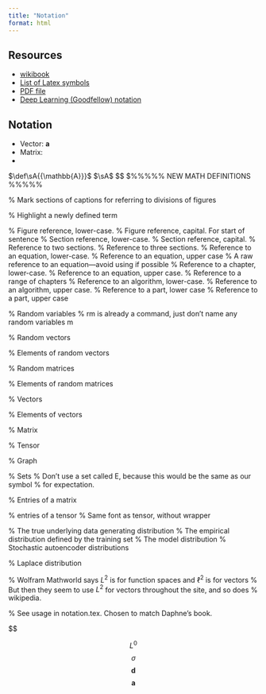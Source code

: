 ```yaml
---
title: "Notation"
format: html
---
```


## Resources
* [wikibook](https://en.wikibooks.org/wiki/LaTeX/Mathematics)
* [List of Latex symbols](https://oeis.org/wiki/List_of_LaTeX_mathematical_symbols)
* [PDF file](https://www.google.com/url?sa=t&rct=j&q=&esrc=s&source=web&cd=&cad=rja&uact=8&ved=2ahUKEwiew9rGg739AhVnR_EDHSLsCoQQFnoECA8QAQ&url=https%3A%2F%2Fwww.cmor-faculty.rice.edu%2F~heinken%2Flatex%2Fsymbols.pdf&usg=AOvVaw138o_FQigxkYqu3Qrq10ON)
* [Deep Learning (Goodfellow) notation](https://github.com/goodfeli/dlbook_notation/blob/master/notation_example.pdf)

## Notation
* Vector: $\mathbf{a}$
* Matrix: 
* 


$\def\sA{{\mathbb{A}}}$
$\sA$
$$
$%%%%% NEW MATH DEFINITIONS %%%%%

% Mark sections of captions for referring to divisions of figures
\newcommand{\figleft}{{\em (Left)}}
\newcommand{\figcenter}{{\em (Center)}}
\newcommand{\figright}{{\em (Right)}}
\newcommand{\figtop}{{\em (Top)}}
\newcommand{\figbottom}{{\em (Bottom)}}
\newcommand{\captiona}{{\em (a)}}
\newcommand{\captionb}{{\em (b)}}
\newcommand{\captionc}{{\em (c)}}
\newcommand{\captiond}{{\em (d)}}

% Highlight a newly defined term
\newcommand{\newterm}[1]{{\bf #1}}


% Figure reference, lower-case.
\def\figref#1{figure~\ref{#1}}
% Figure reference, capital. For start of sentence
\def\Figref#1{Figure~\ref{#1}}
\def\twofigref#1#2{figures \ref{#1} and \ref{#2}}
\def\quadfigref#1#2#3#4{figures \ref{#1}, \ref{#2}, \ref{#3} and \ref{#4}}
% Section reference, lower-case.
\def\secref#1{section~\ref{#1}}
% Section reference, capital.
\def\Secref#1{Section~\ref{#1}}
% Reference to two sections.
\def\twosecrefs#1#2{sections \ref{#1} and \ref{#2}}
% Reference to three sections.
\def\secrefs#1#2#3{sections \ref{#1}, \ref{#2} and \ref{#3}}
% Reference to an equation, lower-case.
\def\eqref#1{equation~\ref{#1}}
% Reference to an equation, upper case
\def\Eqref#1{Equation~\ref{#1}}
% A raw reference to an equation---avoid using if possible
\def\plaineqref#1{\ref{#1}}
% Reference to a chapter, lower-case.
\def\chapref#1{chapter~\ref{#1}}
% Reference to an equation, upper case.
\def\Chapref#1{Chapter~\ref{#1}}
% Reference to a range of chapters
\def\rangechapref#1#2{chapters\ref{#1}--\ref{#2}}
% Reference to an algorithm, lower-case.
\def\algref#1{algorithm~\ref{#1}}
% Reference to an algorithm, upper case.
\def\Algref#1{Algorithm~\ref{#1}}
\def\twoalgref#1#2{algorithms \ref{#1} and \ref{#2}}
\def\Twoalgref#1#2{Algorithms \ref{#1} and \ref{#2}}
% Reference to a part, lower case
\def\partref#1{part~\ref{#1}}
% Reference to a part, upper case
\def\Partref#1{Part~\ref{#1}}
\def\twopartref#1#2{parts \ref{#1} and \ref{#2}}

\def\ceil#1{\lceil #1 \rceil}
\def\floor#1{\lfloor #1 \rfloor}
\def\1{\bm{1}}
\newcommand{\train}{\mathcal{D}}
\newcommand{\valid}{\mathcal{D_{\mathrm{valid}}}}
\newcommand{\test}{\mathcal{D_{\mathrm{test}}}}

\def\eps{{\epsilon}}


% Random variables
\def\reta{{\textnormal{$\eta$}}}
\def\ra{{\textnormal{a}}}
\def\rb{{\textnormal{b}}}
\def\rc{{\textnormal{c}}}
\def\rd{{\textnormal{d}}}
\def\re{{\textnormal{e}}}
\def\rf{{\textnormal{f}}}
\def\rg{{\textnormal{g}}}
\def\rh{{\textnormal{h}}}
\def\ri{{\textnormal{i}}}
\def\rj{{\textnormal{j}}}
\def\rk{{\textnormal{k}}}
\def\rl{{\textnormal{l}}}
% rm is already a command, just don't name any random variables m
\def\rn{{\textnormal{n}}}
\def\ro{{\textnormal{o}}}
\def\rp{{\textnormal{p}}}
\def\rq{{\textnormal{q}}}
\def\rr{{\textnormal{r}}}
\def\rs{{\textnormal{s}}}
\def\rt{{\textnormal{t}}}
\def\ru{{\textnormal{u}}}
\def\rv{{\textnormal{v}}}
\def\rw{{\textnormal{w}}}
\def\rx{{\textnormal{x}}}
\def\ry{{\textnormal{y}}}
\def\rz{{\textnormal{z}}}

% Random vectors
\def\rvepsilon{{\mathbf{\epsilon}}}
\def\rvtheta{{\mathbf{\theta}}}
\def\rva{{\mathbf{a}}}
\def\rvb{{\mathbf{b}}}
\def\rvc{{\mathbf{c}}}
\def\rvd{{\mathbf{d}}}
\def\rve{{\mathbf{e}}}
\def\rvf{{\mathbf{f}}}
\def\rvg{{\mathbf{g}}}
\def\rvh{{\mathbf{h}}}
\def\rvu{{\mathbf{i}}}
\def\rvj{{\mathbf{j}}}
\def\rvk{{\mathbf{k}}}
\def\rvl{{\mathbf{l}}}
\def\rvm{{\mathbf{m}}}
\def\rvn{{\mathbf{n}}}
\def\rvo{{\mathbf{o}}}
\def\rvp{{\mathbf{p}}}
\def\rvq{{\mathbf{q}}}
\def\rvr{{\mathbf{r}}}
\def\rvs{{\mathbf{s}}}
\def\rvt{{\mathbf{t}}}
\def\rvu{{\mathbf{u}}}
\def\rvv{{\mathbf{v}}}
\def\rvw{{\mathbf{w}}}
\def\rvx{{\mathbf{x}}}
\def\rvy{{\mathbf{y}}}
\def\rvz{{\mathbf{z}}}

% Elements of random vectors
\def\erva{{\textnormal{a}}}
\def\ervb{{\textnormal{b}}}
\def\ervc{{\textnormal{c}}}
\def\ervd{{\textnormal{d}}}
\def\erve{{\textnormal{e}}}
\def\ervf{{\textnormal{f}}}
\def\ervg{{\textnormal{g}}}
\def\ervh{{\textnormal{h}}}
\def\ervi{{\textnormal{i}}}
\def\ervj{{\textnormal{j}}}
\def\ervk{{\textnormal{k}}}
\def\ervl{{\textnormal{l}}}
\def\ervm{{\textnormal{m}}}
\def\ervn{{\textnormal{n}}}
\def\ervo{{\textnormal{o}}}
\def\ervp{{\textnormal{p}}}
\def\ervq{{\textnormal{q}}}
\def\ervr{{\textnormal{r}}}
\def\ervs{{\textnormal{s}}}
\def\ervt{{\textnormal{t}}}
\def\ervu{{\textnormal{u}}}
\def\ervv{{\textnormal{v}}}
\def\ervw{{\textnormal{w}}}
\def\ervx{{\textnormal{x}}}
\def\ervy{{\textnormal{y}}}
\def\ervz{{\textnormal{z}}}

% Random matrices
\def\rmA{{\mathbf{A}}}
\def\rmB{{\mathbf{B}}}
\def\rmC{{\mathbf{C}}}
\def\rmD{{\mathbf{D}}}
\def\rmE{{\mathbf{E}}}
\def\rmF{{\mathbf{F}}}
\def\rmG{{\mathbf{G}}}
\def\rmH{{\mathbf{H}}}
\def\rmI{{\mathbf{I}}}
\def\rmJ{{\mathbf{J}}}
\def\rmK{{\mathbf{K}}}
\def\rmL{{\mathbf{L}}}
\def\rmM{{\mathbf{M}}}
\def\rmN{{\mathbf{N}}}
\def\rmO{{\mathbf{O}}}
\def\rmP{{\mathbf{P}}}
\def\rmQ{{\mathbf{Q}}}
\def\rmR{{\mathbf{R}}}
\def\rmS{{\mathbf{S}}}
\def\rmT{{\mathbf{T}}}
\def\rmU{{\mathbf{U}}}
\def\rmV{{\mathbf{V}}}
\def\rmW{{\mathbf{W}}}
\def\rmX{{\mathbf{X}}}
\def\rmY{{\mathbf{Y}}}
\def\rmZ{{\mathbf{Z}}}

% Elements of random matrices
\def\ermA{{\textnormal{A}}}
\def\ermB{{\textnormal{B}}}
\def\ermC{{\textnormal{C}}}
\def\ermD{{\textnormal{D}}}
\def\ermE{{\textnormal{E}}}
\def\ermF{{\textnormal{F}}}
\def\ermG{{\textnormal{G}}}
\def\ermH{{\textnormal{H}}}
\def\ermI{{\textnormal{I}}}
\def\ermJ{{\textnormal{J}}}
\def\ermK{{\textnormal{K}}}
\def\ermL{{\textnormal{L}}}
\def\ermM{{\textnormal{M}}}
\def\ermN{{\textnormal{N}}}
\def\ermO{{\textnormal{O}}}
\def\ermP{{\textnormal{P}}}
\def\ermQ{{\textnormal{Q}}}
\def\ermR{{\textnormal{R}}}
\def\ermS{{\textnormal{S}}}
\def\ermT{{\textnormal{T}}}
\def\ermU{{\textnormal{U}}}
\def\ermV{{\textnormal{V}}}
\def\ermW{{\textnormal{W}}}
\def\ermX{{\textnormal{X}}}
\def\ermY{{\textnormal{Y}}}
\def\ermZ{{\textnormal{Z}}}

% Vectors
\def\vzero{{\bm{0}}}
\def\vone{{\bm{1}}}
\def\vmu{{\bm{\mu}}}
\def\vtheta{{\bm{\theta}}}
\def\va{{\bm{a}}}
\def\vb{{\bm{b}}}
\def\vc{{\bm{c}}}
\def\vd{{\bm{d}}}
\def\ve{{\bm{e}}}
\def\vf{{\bm{f}}}
\def\vg{{\bm{g}}}
\def\vh{{\bm{h}}}
\def\vi{{\bm{i}}}
\def\vj{{\bm{j}}}
\def\vk{{\bm{k}}}
\def\vl{{\bm{l}}}
\def\vm{{\bm{m}}}
\def\vn{{\bm{n}}}
\def\vo{{\bm{o}}}
\def\vp{{\bm{p}}}
\def\vq{{\bm{q}}}
\def\vr{{\bm{r}}}
\def\vs{{\bm{s}}}
\def\vt{{\bm{t}}}
\def\vu{{\bm{u}}}
\def\vv{{\bm{v}}}
\def\vw{{\bm{w}}}
\def\vx{{\bm{x}}}
\def\vy{{\bm{y}}}
\def\vz{{\bm{z}}}

% Elements of vectors
\def\evalpha{{\alpha}}
\def\evbeta{{\beta}}
\def\evepsilon{{\epsilon}}
\def\evlambda{{\lambda}}
\def\evomega{{\omega}}
\def\evmu{{\mu}}
\def\evpsi{{\psi}}
\def\evsigma{{\sigma}}
\def\evtheta{{\theta}}
\def\eva{{a}}
\def\evb{{b}}
\def\evc{{c}}
\def\evd{{d}}
\def\eve{{e}}
\def\evf{{f}}
\def\evg{{g}}
\def\evh{{h}}
\def\evi{{i}}
\def\evj{{j}}
\def\evk{{k}}
\def\evl{{l}}
\def\evm{{m}}
\def\evn{{n}}
\def\evo{{o}}
\def\evp{{p}}
\def\evq{{q}}
\def\evr{{r}}
\def\evs{{s}}
\def\evt{{t}}
\def\evu{{u}}
\def\evv{{v}}
\def\evw{{w}}
\def\evx{{x}}
\def\evy{{y}}
\def\evz{{z}}

% Matrix
\def\mA{{\bm{A}}}
\def\mB{{\bm{B}}}
\def\mC{{\bm{C}}}
\def\mD{{\bm{D}}}
\def\mE{{\bm{E}}}
\def\mF{{\bm{F}}}
\def\mG{{\bm{G}}}
\def\mH{{\bm{H}}}
\def\mI{{\bm{I}}}
\def\mJ{{\bm{J}}}
\def\mK{{\bm{K}}}
\def\mL{{\bm{L}}}
\def\mM{{\bm{M}}}
\def\mN{{\bm{N}}}
\def\mO{{\bm{O}}}
\def\mP{{\bm{P}}}
\def\mQ{{\bm{Q}}}
\def\mR{{\bm{R}}}
\def\mS{{\bm{S}}}
\def\mT{{\bm{T}}}
\def\mU{{\bm{U}}}
\def\mV{{\bm{V}}}
\def\mW{{\bm{W}}}
\def\mX{{\bm{X}}}
\def\mY{{\bm{Y}}}
\def\mZ{{\bm{Z}}}
\def\mBeta{{\bm{\beta}}}
\def\mPhi{{\bm{\Phi}}}
\def\mLambda{{\bm{\Lambda}}}
\def\mSigma{{\bm{\Sigma}}}

% Tensor
\DeclareMathAlphabet{\mathsfit}{\encodingdefault}{\sfdefault}{m}{sl}
\SetMathAlphabet{\mathsfit}{bold}{\encodingdefault}{\sfdefault}{bx}{n}
\newcommand{\tens}[1]{\bm{\mathsfit{#1}}}
\def\tA{{\tens{A}}}
\def\tB{{\tens{B}}}
\def\tC{{\tens{C}}}
\def\tD{{\tens{D}}}
\def\tE{{\tens{E}}}
\def\tF{{\tens{F}}}
\def\tG{{\tens{G}}}
\def\tH{{\tens{H}}}
\def\tI{{\tens{I}}}
\def\tJ{{\tens{J}}}
\def\tK{{\tens{K}}}
\def\tL{{\tens{L}}}
\def\tM{{\tens{M}}}
\def\tN{{\tens{N}}}
\def\tO{{\tens{O}}}
\def\tP{{\tens{P}}}
\def\tQ{{\tens{Q}}}
\def\tR{{\tens{R}}}
\def\tS{{\tens{S}}}
\def\tT{{\tens{T}}}
\def\tU{{\tens{U}}}
\def\tV{{\tens{V}}}
\def\tW{{\tens{W}}}
\def\tX{{\tens{X}}}
\def\tY{{\tens{Y}}}
\def\tZ{{\tens{Z}}}


% Graph
\def\gA{{\mathcal{A}}}
\def\gB{{\mathcal{B}}}
\def\gC{{\mathcal{C}}}
\def\gD{{\mathcal{D}}}
\def\gE{{\mathcal{E}}}
\def\gF{{\mathcal{F}}}
\def\gG{{\mathcal{G}}}
\def\gH{{\mathcal{H}}}
\def\gI{{\mathcal{I}}}
\def\gJ{{\mathcal{J}}}
\def\gK{{\mathcal{K}}}
\def\gL{{\mathcal{L}}}
\def\gM{{\mathcal{M}}}
\def\gN{{\mathcal{N}}}
\def\gO{{\mathcal{O}}}
\def\gP{{\mathcal{P}}}
\def\gQ{{\mathcal{Q}}}
\def\gR{{\mathcal{R}}}
\def\gS{{\mathcal{S}}}
\def\gT{{\mathcal{T}}}
\def\gU{{\mathcal{U}}}
\def\gV{{\mathcal{V}}}
\def\gW{{\mathcal{W}}}
\def\gX{{\mathcal{X}}}
\def\gY{{\mathcal{Y}}}
\def\gZ{{\mathcal{Z}}}

% Sets
\def\sA{{\mathbb{A}}}
\def\sB{{\mathbb{B}}}
\def\sC{{\mathbb{C}}}
\def\sD{{\mathbb{D}}}
% Don't use a set called E, because this would be the same as our symbol
% for expectation.
\def\sF{{\mathbb{F}}}
\def\sG{{\mathbb{G}}}
\def\sH{{\mathbb{H}}}
\def\sI{{\mathbb{I}}}
\def\sJ{{\mathbb{J}}}
\def\sK{{\mathbb{K}}}
\def\sL{{\mathbb{L}}}
\def\sM{{\mathbb{M}}}
\def\sN{{\mathbb{N}}}
\def\sO{{\mathbb{O}}}
\def\sP{{\mathbb{P}}}
\def\sQ{{\mathbb{Q}}}
\def\sR{{\mathbb{R}}}
\def\sS{{\mathbb{S}}}
\def\sT{{\mathbb{T}}}
\def\sU{{\mathbb{U}}}
\def\sV{{\mathbb{V}}}
\def\sW{{\mathbb{W}}}
\def\sX{{\mathbb{X}}}
\def\sY{{\mathbb{Y}}}
\def\sZ{{\mathbb{Z}}}

% Entries of a matrix
\def\emLambda{{\Lambda}}
\def\emA{{A}}
\def\emB{{B}}
\def\emC{{C}}
\def\emD{{D}}
\def\emE{{E}}
\def\emF{{F}}
\def\emG{{G}}
\def\emH{{H}}
\def\emI{{I}}
\def\emJ{{J}}
\def\emK{{K}}
\def\emL{{L}}
\def\emM{{M}}
\def\emN{{N}}
\def\emO{{O}}
\def\emP{{P}}
\def\emQ{{Q}}
\def\emR{{R}}
\def\emS{{S}}
\def\emT{{T}}
\def\emU{{U}}
\def\emV{{V}}
\def\emW{{W}}
\def\emX{{X}}
\def\emY{{Y}}
\def\emZ{{Z}}
\def\emSigma{{\Sigma}}

% entries of a tensor
% Same font as tensor, without \bm wrapper
\newcommand{\etens}[1]{\mathsfit{#1}}
\def\etLambda{{\etens{\Lambda}}}
\def\etA{{\etens{A}}}
\def\etB{{\etens{B}}}
\def\etC{{\etens{C}}}
\def\etD{{\etens{D}}}
\def\etE{{\etens{E}}}
\def\etF{{\etens{F}}}
\def\etG{{\etens{G}}}
\def\etH{{\etens{H}}}
\def\etI{{\etens{I}}}
\def\etJ{{\etens{J}}}
\def\etK{{\etens{K}}}
\def\etL{{\etens{L}}}
\def\etM{{\etens{M}}}
\def\etN{{\etens{N}}}
\def\etO{{\etens{O}}}
\def\etP{{\etens{P}}}
\def\etQ{{\etens{Q}}}
\def\etR{{\etens{R}}}
\def\etS{{\etens{S}}}
\def\etT{{\etens{T}}}
\def\etU{{\etens{U}}}
\def\etV{{\etens{V}}}
\def\etW{{\etens{W}}}
\def\etX{{\etens{X}}}
\def\etY{{\etens{Y}}}
\def\etZ{{\etens{Z}}}

% The true underlying data generating distribution
\newcommand{\pdata}{p_{\rm{data}}}
% The empirical distribution defined by the training set
\newcommand{\ptrain}{\hat{p}_{\rm{data}}}
\newcommand{\Ptrain}{\hat{P}_{\rm{data}}}
% The model distribution
\newcommand{\pmodel}{p_{\rm{model}}}
\newcommand{\Pmodel}{P_{\rm{model}}}
\newcommand{\ptildemodel}{\tilde{p}_{\rm{model}}}
% Stochastic autoencoder distributions
\newcommand{\pencode}{p_{\rm{encoder}}}
\newcommand{\pdecode}{p_{\rm{decoder}}}
\newcommand{\precons}{p_{\rm{reconstruct}}}

\newcommand{\laplace}{\mathrm{Laplace}} % Laplace distribution

\newcommand{\E}{\mathbb{E}}
\newcommand{\Ls}{\mathcal{L}}
\newcommand{\R}{\mathbb{R}}
\newcommand{\emp}{\tilde{p}}
\newcommand{\lr}{\alpha}
\newcommand{\reg}{\lambda}
\newcommand{\rect}{\mathrm{rectifier}}
\newcommand{\softmax}{\mathrm{softmax}}
\newcommand{\sigmoid}{\sigma}
\newcommand{\softplus}{\zeta}
\newcommand{\KL}{D_{\mathrm{KL}}}
\newcommand{\Var}{\mathrm{Var}}
\newcommand{\standarderror}{\mathrm{SE}}
\newcommand{\Cov}{\mathrm{Cov}}
% Wolfram Mathworld says $L^2$ is for function spaces and $\ell^2$ is for vectors
% But then they seem to use $L^2$ for vectors throughout the site, and so does
% wikipedia.
\newcommand{\normlzero}{L^0}
\newcommand{\normlone}{L^1}
\newcommand{\normltwo}{L^2}
\newcommand{\normlp}{L^p}
\newcommand{\normmax}{L^\infty}

\newcommand{\parents}{Pa} % See usage in notation.tex. Chosen to match Daphne's book.

\DeclareMathOperator*{\argmax}{arg\,max}
\DeclareMathOperator*{\argmin}{arg\,min}

\DeclareMathOperator{\sign}{sign}
\DeclareMathOperator{\Tr}{Tr}
\let\ab\allowbreak
$$

$$\normlzero$$
$$\sigmoid$$
$$\vd$$
$$\boldsymbol{a}$$